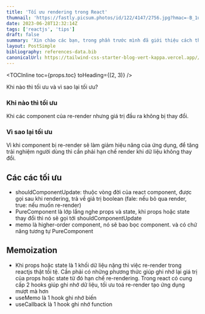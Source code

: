 ```yaml
---
title: 'Tối ưu rendering trong React'
thumnail: 'https://fastly.picsum.photos/id/122/4147/2756.jpg?hmac=-B_1uAvYufznhjeA9xSSAJjqt07XrVzDWCf5VDNX0pQ'
date: 2023-06-28T12:32:14Z
tags: ['reactjs', 'tips']
draft: false
summary: 'Xin chào các bạn, trong phần trước mình đã giới thiệu cách thức rendering trong react và các lý do khiến react re-render. Hôm nay mình sẽ cũng đi tối ưu rendering nhá'
layout: PostSimple
bibliography: references-data.bib
canonicalUrl: https://tailwind-css-starter-blog-vert-kappa.vercel.app//blog/new-features-in-v1/
---
```


<TOCInline toc={props.toc} toHeading={(2, 3)} />

Khi nào thì tối ưu và vì sao lại tối ưu?

### Khi nào thì tối ưu

Khi các component của re-render nhưng giá trị đầu ra không bị thay đổi.

### Vì sao lại tối ưu

Vì khi component bị re-render sẽ làm giảm hiệu năng của ứng dụng, để tăng trải nghiệm người dùng thì cần phải hạn chế render khi dữ liệu không thay đổi.

## Các các tối ưu

- shouldComponentUpdate: thuộc vòng đời của react component, được gọi sau khi rendering, trả về giá trị boolean (fale: nếu bỏ qua render, true: nếu muốn re-render)
- PureComponent là lớp lắng nghe props và state, khi props hoặc state thay đổi thì nó sẽ gọi tới shouldComponentUpdate
- memo là higher-order component, nó sẽ bao bọc component. và có chứ năng tương tự PureComponent

## Memoization

- Khi props hoặc state là 1 khối dữ liệu nặng thì việc re-render trong reactjs thật tồi tệ. Cần phải có những phương thức giúp ghi nhớ lại giá trị của props hoặc state từ đó hạn chế re-rendering. Trong react có cung cấp 2 hooks giúp ghi nhớ dữ liệu, tối ưu toá re-render tạo ứng dụng mượt mà hơn
- useMemo là 1 hook ghi nhớ biến
- useCallback là 1 hook ghi nhớ function
